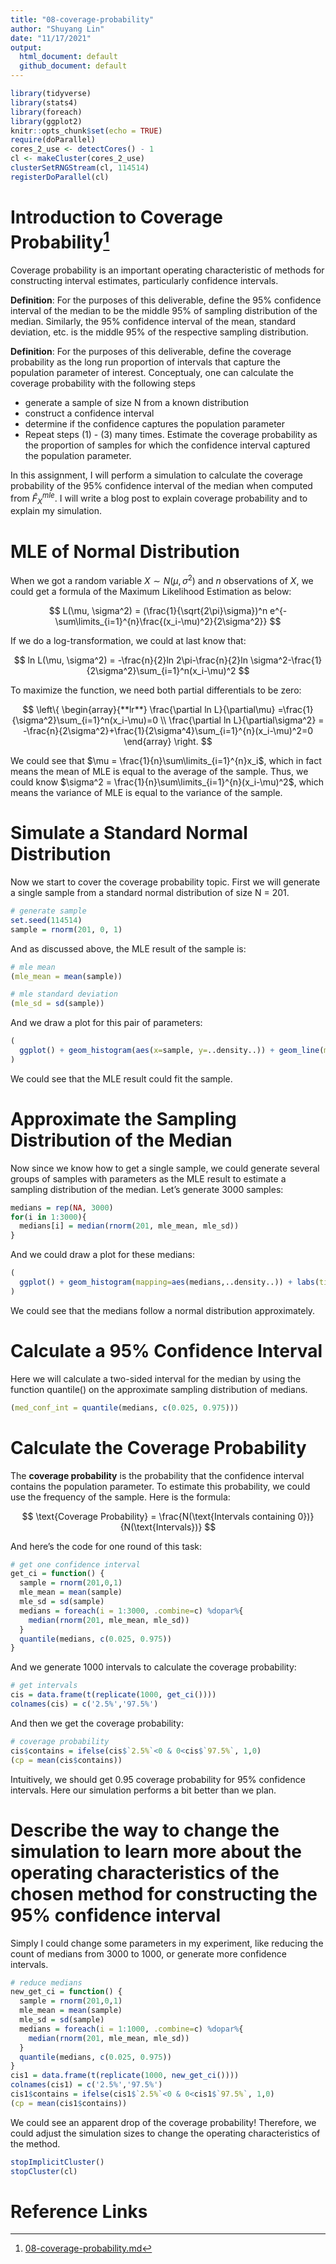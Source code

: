 ```yaml
---
title: "08-coverage-probability"
author: "Shuyang Lin"
date: "11/17/2021"
output: 
  html_document: default
  github_document: default
---
```


```r
library(tidyverse)
library(stats4)
library(foreach)
library(ggplot2)
knitr::opts_chunk$set(echo = TRUE)
require(doParallel)
cores_2_use <- detectCores() - 1
cl <- makeCluster(cores_2_use)
clusterSetRNGStream(cl, 114514)
registerDoParallel(cl)
```

# Introduction to Coverage Probability^[[08-coverage-probability.md](https://github.com/thomasgstewart/data-science-5620-fall-2021/blob/master/deliverables/08-coverage-probability.md)] 

Coverage probability is an important operating characteristic of methods for constructing interval estimates, particularly confidence intervals.

**Definition**: For the purposes of this deliverable, define the 95% confidence interval of the median to be the middle 95% of sampling distribution of the median. Similarly, the 95% confidence interval of the mean, standard deviation, etc. is the middle 95% of the respective sampling distribution.

**Definition**: For the purposes of this deliverable, define the coverage probability as the long run proportion of intervals that capture the population parameter of interest. Conceptualy, one can calculate the coverage probability with the following steps

+ generate a sample of size N from a known distribution
+ construct a confidence interval
+ determine if the confidence captures the population parameter
+ Repeat steps (1) - (3) many times. Estimate the coverage probability as the proportion of samples for which the confidence interval captured the population parameter.

In this assignment, I will perform a simulation to calculate the coverage probability of the 95% confidence interval of the median when computed from $\hat{F}_X^{mle}$. I will write a blog post to explain coverage probability and to explain my simulation.

# MLE of Normal Distribution

When we got a random variable $X \sim N(\mu, \sigma^2)$ and $n$ observations of $X$, we could get a formula of the Maximum Likelihood Estimation as below:

$$
L(\mu, \sigma^2) = (\frac{1}{\sqrt{2\pi}\sigma})^n e^{-\sum\limits_{i=1}^{n}\frac{(x_i-\mu)^2}{2\sigma^2}}
$$

If we do a log-transformation, we could at last know that:

$$
ln L(\mu, \sigma^2) = -\frac{n}{2}ln 2\pi-\frac{n}{2}ln \sigma^2-\frac{1}{2\sigma^2}\sum_{i=1}^n(x_i-\mu)^2
$$

To maximize the function, we need both partial differentials to be zero:

$$
\left\{
\begin{array}{**lr**}
\frac{\partial ln L}{\partial\mu} =\frac{1}{\sigma^2}\sum_{i=1}^n(x_i-\mu)=0 \\
\frac{\partial ln L}{\partial\sigma^2} = -\frac{n}{2\sigma^2}+\frac{1}{2\sigma^4}\sum_{i=1}^{n}(x_i-\mu)^2=0
\end{array}
\right.
$$

We could see that $\mu = \frac{1}{n}\sum\limits_{i=1}^{n}x_i$, which in fact means the mean of MLE is equal to the average of the sample. Thus, we could know $\sigma^2 = \frac{1}{n}\sum\limits_{i=1}^{n}(x_i-\mu)^2$, which means the variance of MLE is equal to the variance of the sample.

# Simulate a Standard Normal Distribution

Now we start to cover the coverage probability topic. First we will generate a single sample from a standard normal distribution of size N = 201.

```r
# generate sample
set.seed(114514)
sample = rnorm(201, 0, 1)
```

And as discussed above, the MLE result of the sample is:
```r
# mle mean
(mle_mean = mean(sample))

# mle standard deviation
(mle_sd = sd(sample))
```

And we draw a plot for this pair of parameters:
```r
(
  ggplot() + geom_histogram(aes(x=sample, y=..density..)) + geom_line(mapping=aes(x=seq(-5,5,0.01), y=dnorm(seq(-5,5,0.01),mle_mean,mle_sd))) + labs(title='MLE Distribution of the Sample', x='X', y='Density') + theme_classic()
)
```

We could see that the MLE result could fit the sample.

# Approximate the Sampling Distribution of the Median

Now since we know how to get a single sample, we could generate several groups of samples with parameters as the MLE result to estimate a sampling distribution of the median. Let's generate 3000 samples:

```r
medians = rep(NA, 3000)
for(i in 1:3000){
  medians[i] = median(rnorm(201, mle_mean, mle_sd))
}
```

And we could draw a plot for these medians:
```r
(
  ggplot() + geom_histogram(mapping=aes(medians,..density..)) + labs(title='Approximated Sampling Distribution of Medians', x='Median', y='Density') + theme_bw()
)
```

We could see that the medians follow a normal distribution approximately.

# Calculate a 95% Confidence Interval

Here we will calculate a two-sided interval for the median by using the function quantile() on the approximate sampling distribution of medians.
```r
(med_conf_int = quantile(medians, c(0.025, 0.975)))
```

# Calculate the Coverage Probability

The **coverage probability** is the probability that the confidence interval contains the population parameter. To estimate this probability, we could use the frequency of the sample. Here is the formula:

$$
\text{Coverage Probability} = \frac{N(\text{Intervals containing 0})}{N(\text{Intervals})}
$$

And here's the code for one round of this task:
```r
# get one confidence interval
get_ci = function() {
  sample = rnorm(201,0,1)
  mle_mean = mean(sample)
  mle_sd = sd(sample)
  medians = foreach(i = 1:3000, .combine=c) %dopar%{
    median(rnorm(201, mle_mean, mle_sd))
  }
  quantile(medians, c(0.025, 0.975))
}
```

And we generate 1000 intervals to calculate the coverage probability:
```r
# get intervals
cis = data.frame(t(replicate(1000, get_ci())))
colnames(cis) = c('2.5%','97.5%')
```

And then we get the coverage probability:
```r
# coverage probability
cis$contains = ifelse(cis$`2.5%`<0 & 0<cis$`97.5%`, 1,0)
(cp = mean(cis$contains))
```
Intuitively, we should get 0.95 coverage probability for 95% confidence intervals. Here our simulation performs a bit better than we plan.

# Describe the way to change the simulation to learn more about the operating characteristics of the chosen method for constructing the 95% confidence interval

Simply I could change some parameters in my experiment, like reducing the count of medians from 3000 to 1000, or generate more confidence intervals.

```r
# reduce medians
new_get_ci = function() {
  sample = rnorm(201,0,1)
  mle_mean = mean(sample)
  mle_sd = sd(sample)
  medians = foreach(i = 1:1000, .combine=c) %dopar%{
    median(rnorm(201, mle_mean, mle_sd))
  }
  quantile(medians, c(0.025, 0.975))
}
cis1 = data.frame(t(replicate(1000, new_get_ci())))
colnames(cis1) = c('2.5%','97.5%')
cis1$contains = ifelse(cis1$`2.5%`<0 & 0<cis1$`97.5%`, 1,0)
(cp = mean(cis1$contains))
```

We could see an apparent drop of the coverage probability! Therefore, we could adjust the simulation sizes to change the operating characteristics of the method.




```r
stopImplicitCluster()
stopCluster(cl)
```

# Reference Links